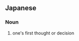 ==Japanese==
{{ja-kanjitab|しょ|ねん|yomi=o}}

===Noun===
{{ja-noun|しょねん}}

# one's first thought or decision